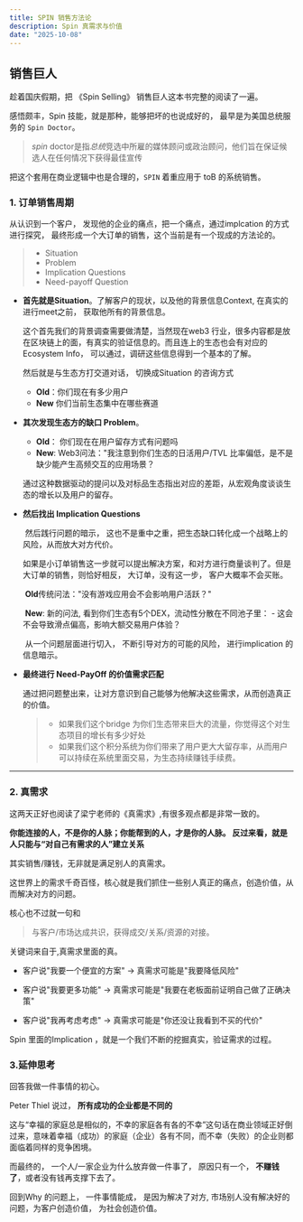 ```yaml
---
title: SPIN 销售方法论
description: Spin 真需求与价值
date: "2025-10-08"
---
```


## 销售巨人



趁着国庆假期，把 《Spin Selling》 销售巨人这本书完整的阅读了一遍。

感悟颇丰，Spin 技能，就是那种，能够把坏的也说成好的， 最早是为美国总统服务的 `Spin Doctor`。

>  *spin* doctor是指*总统*竞选中所雇的媒体顾问或政治顾问，他们旨在保证候选人在任何情况下获得最佳宣传



把这个套用在商业逻辑中也是合理的，`SPIN` 着重应用于 toB 的系统销售。



### 1. 订单销售周期

从认识到一个客户， 发现他的企业的痛点，把一个痛点，通过implcation 的方式进行探究， 最终形成一个大订单的销售，这个当前是有一个现成的方法论的。

> * Situation
> * Problem
> *  Implication Questions
> * Need-payoff Question

* **首先就是Situation**。了解客户的现状，以及他的背景信息Context, 在真实的进行meet之前， 获取他所有的背景信息。

  这个首先我们的背景调查需要做清楚，当然现在web3 行业，很多内容都是放在区块链上的面，有真实的验证信息的。而且连上的生态也会有对应的Ecosystem Info， 可以通过，调研这些信息得到一个基本的了解。

  然后就是与生态方打交道对话， 切换成Situation 的咨询方式

  * **Old**：你们现在有多少用户
  * **New** 你们当前生态集中在哪些赛道

* **其次发现生态方的缺口 Problem**。

  * **Old**： 你们现在在用户留存方式有问题吗
  * **New**: Web3问法："我注意到你们生态的日活用户/TVL 比率偏低，是不是缺少能产生高频交互的应用场景？

  通过这种数据驱动的提问以及对标品生态指出对应的差距，从宏观角度谈谈生态的增长以及用户的留存。

* **然后找出 Implication Questions**

    ​	然后践行问题的暗示， 这也不是重中之重，把生态缺口转化成一个战略上的风险，从而放大对方代价。

    ​	如果是小订单销售这一步就可以提出解决方案，和对方进行商量谈判了。但是大订单的销售，则恰好相反， 大订单，没有这一步， 客户大概率不会买账。

    ​	**Old**传统问法："没有游戏应用会不会影响用户活跃？"

    ​	**New**: 新的问法, 看到你们生态有5个DEX，流动性分散在不同池子里：   - 这会不会导致滑点偏高，影响大额交易用户体验？

    ​	从一个问题层面进行切入， 不断引导对方的可能的风险， 进行implication 的信息暗示。



* **最终进行 Need-PayOff 的价值需求匹配**

  通过把问题整出来，让对方意识到自己能够为他解决这些需求，从而创造真正的价值。

  > * 如果我们这个bridge 为你们生态带来巨大的流量，你觉得这个对生态项目的增长有多少好处
  > * 如果我们这个积分系统为你们带来了用户更大大留存率，从而用户可以持续在系统里面交易，为生态持续赚钱手续费。



---

### 2. 真需求

这两天正好也阅读了梁宁老师的《真需求》,有很多观点都是非常一致的。

**你能连接的人，不是你的人脉；你能帮到的人，才是你的人脉。 反过来看，就是人只能与“对自己有需求的人”建立关系**



其实销售/赚钱，无非就是满足别人的真需求。

这世界上的需求千奇百怪，核心就是我们抓住一些别人真正的痛点，创造价值，从而解决对方的问题。

核心也不过就一句和

> 与客户/市场达成共识，获得成交/关系/资源的对接。

关键词来自于,真需求里面的真。

* 客户说"我要一个便宜的方案" → 真需求可能是"我要降低风险"

* 客户说"我要更多功能" → 真需求可能是"我要在老板面前证明自己做了正确决策"

* 客户说"我再考虑考虑" → 真需求可能是"你还没让我看到不买的代价" 

Spin 里面的Implication ，就是一个我们不断的挖掘真实，验证需求的过程。



### 3.延伸思考

回答我做一件事情的初心。

Peter Thiel 说过， **所有成功的企业都是不同的**

这与“幸福的家庭总是相似的，不幸的家庭各有各的不幸”这句话在商业领域正好倒过来，意味着幸福（成功）的家庭（企业）各有不同，而不幸（失败）的企业则都面临着同样的竞争困境。

而最终的， 一个人/一家企业为什么放弃做一件事了， 原因只有一个， **不赚钱了**，或者没有钱再支撑下去了。

回到Why 的问题上， 一件事情能成， 是因为解决了对方, 市场别人没有解决好的问题，为客户创造价值， 为社会创造价值。




